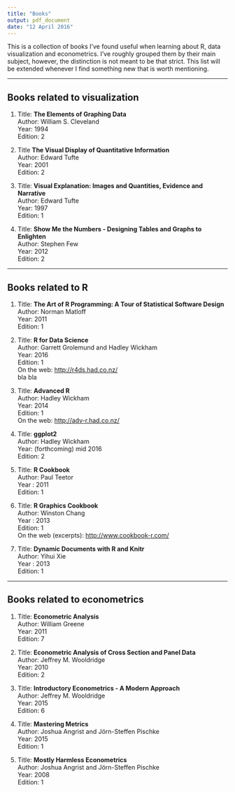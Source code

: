 ```yaml
---
title: "Books"
output: pdf_document
date: "12 April 2016"
---
```


This is a collection of books I've found useful when learning about R, data visualization and econometrics. 
I've roughly grouped them by their main subject, however, the distinction is not 
meant to be that strict. This list will be extended whenever I find something new that is worth mentioning.

***

## Books related to visualization

1. Title: **The Elements of Graphing Data**   
   Author: William S. Cleveland  
   Year: 1994  
   Edition: 2  

1. Title **The Visual Display of Quantitative Information**  
   Author: Edward Tufte    
   Year: 2001  
   Edition: 2  

1. Title: **Visual Explanation: Images and Quantities, Evidence and Narrative**  
   Author: Edward Tufte  
   Year: 1997  
   Edition: 1

1. Title: **Show Me the Numbers - Designing Tables and Graphs to Enlighten**  
   Author: Stephen Few  
   Year: 2012  
   Edition: 2

***

## Books related to R

1. Title: **The Art of R Programming: A Tour of Statistical Software Design**  
   Author: Norman Matloff  
   Year: 2011  
   Edition: 1
   
1. Title: **R for Data Science**  
   Author: Garrett Grolemund and Hadley Wickham  
   Year: 2016  
   Edition: 1  
   On the web: <http://r4ds.had.co.nz/>  
   bla bla

1. Title: **Advanced R**  
   Author: Hadley Wickham  
   Year: 2014  
   Edition: 1  
   On the web: <http://adv-r.had.co.nz/>

1. Title: **ggplot2**  
   Author: Hadley Wickham  
   Year: (forthcoming) mid 2016  
   Edition: 2

1. Title: **R Cookbook**  
   Author: Paul Teetor   
   Year : 2011  
   Edition: 1  

1. Title: **R Graphics Cookbook**  
   Author: Winston Chang  
   Year : 2013  
   Edition: 1  
   On the web (excerpts): <http://www.cookbook-r.com/> 

1. Title: **Dynamic Documents with R and Knitr**  
   Author: Yihui Xie  
   Year : 2013  
   Edition: 1

***

## Books related to econometrics

1. Title: **Econometric Analysis**  
   Author: William Greene  
   Year: 2011  
   Edition: 7
   
1. Title: **Econometric Analysis of Cross Section and Panel Data**  
   Author: Jeffrey M. Wooldridge     
   Year: 2010      
   Edition: 2
   
1. Title: **Introductory Econometrics - A Modern Approach**  
   Author: Jeffrey M. Wooldridge     
   Year: 2015      
   Edition: 6

1. Title: **Mastering Metrics**  
   Author: Joshua Angrist and Jörn-Steffen Pischke    
   Year: 2015      
   Edition: 1
   
1. Title: **Mostly Harmless Econometrics**   
  Author: Joshua Angrist and Jörn-Steffen Pischke  
  Year: 2008  
  Edition: 1
